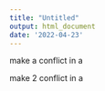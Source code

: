 ```yaml
---
title: "Untitled"
output: html_document
date: '2022-04-23'
---
```

make a conflict in a

make 2 conflict in a